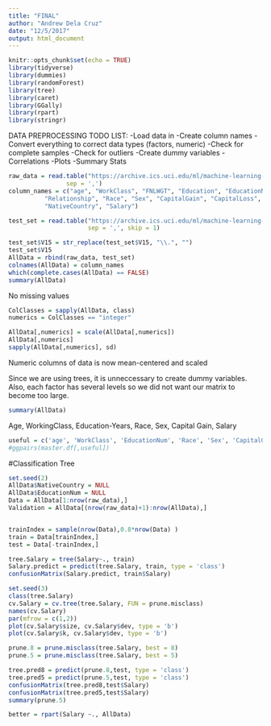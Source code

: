 ```yaml
---
title: "FINAL"
author: "Andrew Dela Cruz"
date: "12/5/2017"
output: html_document
---
```


```r
knitr::opts_chunk$set(echo = TRUE)
library(tidyverse)
library(dummies)
library(randomForest)
library(tree)
library(caret)
library(GGally)
library(rpart)
library(stringr)
```

DATA PREPROCESSING TODO LIST:
-Load data in 
-Create column names 
-Convert everything to correct data types (factors, numeric)
-Check for complete samples
-Check for outliers
-Create dummy variables
-Correlations
-Plots
-Summary Stats

```r
raw_data = read.table("https://archive.ics.uci.edu/ml/machine-learning-databases/adult/adult.data",
                sep = ',')
column_names = c("age", "WorkClass", "FNLWGT", "Education", "EducationNum", "MartialStatus", "Occupation",
          "Relationship", "Race", "Sex", "CapitalGain", "CapitalLoss", "HoursWeek", 
          "NativeCountry", "Salary")

test_set = read.table("https://archive.ics.uci.edu/ml/machine-learning-databases/adult/adult.test",
                      sep = ',', skip = 1)

test_set$V15 = str_replace(test_set$V15, "\\.", "")
test_set$V15
AllData = rbind(raw_data, test_set)
colnames(AllData) = column_names
which(complete.cases(AllData) == FALSE)
summary(AllData)

```
No missing values 

```r
ColClasses = sapply(AllData, class)
numerics = ColClasses == "integer"

AllData[,numerics] = scale(AllData[,numerics])
AllData[,numerics]
sapply(AllData[,numerics], sd)
```
Numeric columns of data is now mean-centered and scaled

Since we are using trees, it is unneccessary to create dummy variables. Also, each factor has several levels so we did not want our matrix to become too large. 


```r
summary(AllData)
```
Age, WorkingClass, Education-Years, Race, Sex, Capital Gain, Salary
```r
useful = c('age', 'WorkClass', 'EducationNum', 'Race', 'Sex', 'CapitalGain', 'Salary')
#ggpairs(master.df[,useful])

```

#Classification Tree
```r
set.seed(2)
AllData$NativeCountry = NULL
AllData$EducationNum = NULL
Data = AllData[1:nrow(raw_data),]
Validation = AllData[(nrow(raw_data)+1):nrow(AllData),]


trainIndex = sample(nrow(Data),0.8*nrow(Data) )
train = Data[trainIndex,]
test = Data[-trainIndex,]

tree.Salary = tree(Salary~., train)
Salary.predict = predict(tree.Salary, train, type = 'class')
confusionMatrix(Salary.predict, train$Salary)
```

```r
set.seed(3)
class(tree.Salary)
cv.Salary = cv.tree(tree.Salary, FUN = prune.misclass)
names(cv.Salary)
par(mfrow = c(1,2))
plot(cv.Salary$size, cv.Salary$dev, type = 'b')
plot(cv.Salary$k, cv.Salary$dev, type = 'b')
```
```r
prune.8 = prune.misclass(tree.Salary, best = 8)
prune.5 = prune.misclass(tree.Salary, best = 5)

tree.pred8 = predict(prune.8,test, type = 'class')
tree.pred5 = predict(prune.5,test, type = 'class')
confusionMatrix(tree.pred8,test$Salary)
confusionMatrix(tree.pred5,test$Salary)
summary(prune.5)
```

```r
better = rpart(Salary ~., AllData)
```